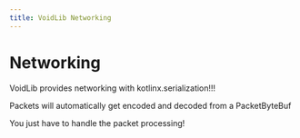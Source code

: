 ```yaml
---
title: VoidLib Networking
---
```


# Networking

VoidLib provides networking with kotlinx.serialization!!!

Packets will automatically get encoded and decoded from a PacketByteBuf

You just have to handle the packet processing!
